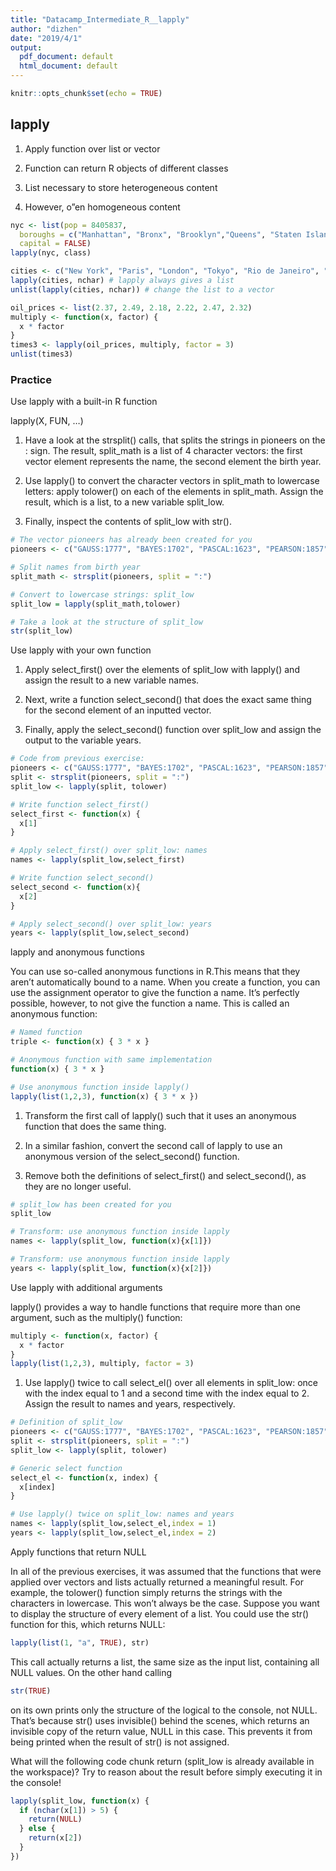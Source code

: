 ```yaml
---
title: "Datacamp_Intermediate_R__lapply"
author: "dizhen"
date: "2019/4/1"
output:
  pdf_document: default
  html_document: default
---
```


```r
knitr::opts_chunk$set(echo = TRUE)
```

## lapply

1. Apply function over list or vector

2. Function can return R objects of different classes

3. List necessary to store heterogeneous content

4. However, o"en homogeneous content


```r
nyc <- list(pop = 8405837,
  boroughs = c("Manhattan", "Bronx", "Brooklyn","Queens", "Staten Island"),
  capital = FALSE)
lapply(nyc, class)

cities <- c("New York", "Paris", "London", "Tokyo", "Rio de Janeiro", "Cape Town")
lapply(cities, nchar) # lapply always gives a list
unlist(lapply(cities, nchar)) # change the list to a vector

oil_prices <- list(2.37, 2.49, 2.18, 2.22, 2.47, 2.32)
multiply <- function(x, factor) {
  x * factor
}
times3 <- lapply(oil_prices, multiply, factor = 3) 
unlist(times3) 
```

### Practice

Use lapply with a built-in R function

lapply(X, FUN, ...)

1. Have a look at the strsplit() calls, that splits the strings in pioneers on the : sign. The result, split_math is a list of 4 character vectors: the first vector element represents the name, the second element the birth year.

2. Use lapply() to convert the character vectors in split_math to lowercase letters: apply tolower() on each of the elements in split_math. Assign the result, which is a list, to a new variable split_low.

3. Finally, inspect the contents of split_low with str().

```r
# The vector pioneers has already been created for you
pioneers <- c("GAUSS:1777", "BAYES:1702", "PASCAL:1623", "PEARSON:1857")

# Split names from birth year
split_math <- strsplit(pioneers, split = ":")

# Convert to lowercase strings: split_low
split_low = lapply(split_math,tolower)

# Take a look at the structure of split_low
str(split_low)

```

Use lapply with your own function

1. Apply select_first() over the elements of split_low with lapply() and assign the result to a new variable names.

2. Next, write a function select_second() that does the exact same thing for the second element of an inputted vector.

3. Finally, apply the select_second() function over split_low and assign the output to the variable years.

```r
# Code from previous exercise:
pioneers <- c("GAUSS:1777", "BAYES:1702", "PASCAL:1623", "PEARSON:1857")
split <- strsplit(pioneers, split = ":")
split_low <- lapply(split, tolower)

# Write function select_first()
select_first <- function(x) {
  x[1]
}

# Apply select_first() over split_low: names
names <- lapply(split_low,select_first)

# Write function select_second()
select_second <- function(x){
  x[2]
}

# Apply select_second() over split_low: years
years <- lapply(split_low,select_second)
```


lapply and anonymous functions

You can use so-called anonymous functions in R.This means that they aren't automatically bound to a name. When you create a function, you can use the assignment operator to give the function a name. It's perfectly possible, however, to not give the function a name. This is called an anonymous function:


```r
# Named function
triple <- function(x) { 3 * x }

# Anonymous function with same implementation
function(x) { 3 * x }

# Use anonymous function inside lapply()
lapply(list(1,2,3), function(x) { 3 * x })
```


1. Transform the first call of lapply() such that it uses an anonymous function that does the same thing.

2. In a similar fashion, convert the second call of lapply to use an anonymous version of the select_second() function.

3. Remove both the definitions of select_first() and select_second(), as they are no longer useful.

```r
# split_low has been created for you
split_low

# Transform: use anonymous function inside lapply
names <- lapply(split_low, function(x){x[1]})

# Transform: use anonymous function inside lapply
years <- lapply(split_low, function(x){x[2]})
```
Use lapply with additional arguments

lapply() provides a way to handle functions that require more than one argument, such as the multiply() function:

```r
multiply <- function(x, factor) {
  x * factor
}
lapply(list(1,2,3), multiply, factor = 3)
```

1. Use lapply() twice to call select_el() over all elements in split_low: once with the index equal to 1 and a second time with the index equal to 2. Assign the result to names and years, respectively.

```r
# Definition of split_low
pioneers <- c("GAUSS:1777", "BAYES:1702", "PASCAL:1623", "PEARSON:1857")
split <- strsplit(pioneers, split = ":")
split_low <- lapply(split, tolower)

# Generic select function
select_el <- function(x, index) {
  x[index]
}

# Use lapply() twice on split_low: names and years
names <- lapply(split_low,select_el,index = 1)
years <- lapply(split_low,select_el,index = 2)
```

Apply functions that return NULL

In all of the previous exercises, it was assumed that the functions that were applied over vectors and lists actually returned a meaningful result. For example, the tolower() function simply returns the strings with the characters in lowercase. This won't always be the case. Suppose you want to display the structure of every element of a list. You could use the str() function for this, which returns NULL:

```r
lapply(list(1, "a", TRUE), str)
```
This call actually returns a list, the same size as the input list, containing all NULL values. On the other hand calling


```r
str(TRUE)
```

on its own prints only the structure of the logical to the console, not NULL. That's because str() uses invisible() behind the scenes, which returns an invisible copy of the return value, NULL in this case. This prevents it from being printed when the result of str() is not assigned.

What will the following code chunk return (split_low is already available in the workspace)? Try to reason about the result before simply executing it in the console!

```r
lapply(split_low, function(x) {
  if (nchar(x[1]) > 5) {
    return(NULL)
  } else {
    return(x[2])
  }
})
```

